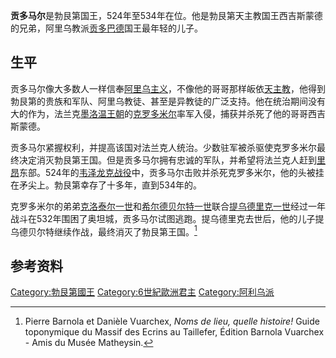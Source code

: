 {{expand|time=2015-02-08T11:35:51+00:00}}
'''贡多马尔'''是勃艮第国王，524年至534年在位。他是勃艮第天主教国王西吉斯蒙德的兄弟，阿里乌教派[[贡多巴德|贡多巴德]]国王最年轻的儿子。

==生平==
贡多马尔像大多数人一样信奉[[阿里乌主义|阿里乌主义]]，不像他的哥哥那样皈依[[天主教|天主教]]，他得到勃艮第的贵族和军队、阿里乌教徒、甚至是异教徒的广泛支持。他在统治期间没有大的作为，法兰克[[墨洛温王朝|墨洛温王朝]]的[[克罗多米尔|克罗多米尔]]率军入侵，捕获并杀死了他的哥哥西吉斯蒙德。

贡多马尔紧握权利，并提高该国对法兰克人统治。少数驻军被杀驱使克罗多米尔最终决定消灭勃艮第王国。但是贡多马尔拥有忠诚的军队，并希望将法兰克人赶到[[里昂|里昂]]东部。524年的[[韦泽龙克战役|韦泽龙克战役]]中，贡多马尔击败并杀死克罗多米尔，他的头被挂在矛尖上。勃艮第幸存了十多年，直到534年的{{which|决定性战役}}。

克罗多米尔的弟弟[[克洛泰尔一世|克洛泰尔一世]]和[[希尔德贝尔特一世|希尔德贝尔特一世]]联合[[提乌德里克一世|提乌德里克一世]]经过一年战斗在532年围困了奥坦城，贡多马尔试图逃跑。提乌德里克去世后，他的儿子提乌德贝尔特继续作战，最终消灭了勃艮第王国。<ref>Pierre Barnola et Danièle Vuarchex, ''Noms de lieu, quelle histoire!'' Guide toponymique du Massif des Ecrins au Taillefer, Édition Barnola Vuarchex - Amis du Musée Matheysin.</ref>

==参考资料==
{{reflist}}

{{Authority control}}
[[Category:勃艮第國王|Category:勃艮第國王]]
[[Category:6世紀歐洲君主|Category:6世紀歐洲君主]]
[[Category:阿利乌派|Category:阿利乌派]]